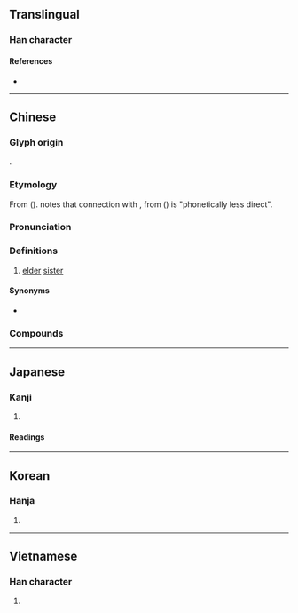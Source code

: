 {{also|姉|姐}}
{{character info/new}}
==Translingual==

===Han character===
{{Han char|rn=38|rad=女|as=05|sn=8|four=40427|canj=VLXH|ids=⿰女𠂔}}

====References====
* {{Han ref|kx=0258.150|dkj=06164|dj=0523.200|hdz=21032.090|uh=59CA|ud=22986|bh=A96E|bd=43374}}

----

==Chinese==
{{zh-forms|alt=姉,𡛷}}

===Glyph origin===
{{Han etym}}
{{Han compound|女|𠂔|ls=psc|c1=s|c2=p|t1=woman}}.

===Etymology===
From {{der|zh|mkh-pro|*kmciʔ||collateral relation}} ({{zh-ref|Schuessler, 2007}}). {{zh-ref|Schuessler (2007)}} notes that connection with {{cog|tbq-pro|*dzar||sister (of man)}}, from {{cog|sit-pro||*dzər ~ tsər}} ({{zh-ref|Benedict, 1974}}) is "phonetically less direct".

===Pronunciation===
{{zh-pron
|m=zǐ,jiě,1nb=literary,1nc=standard in Mainland and Taiwan,2nb=vernacular,2nc=standard in Taiwan,2nd=variant in Mainland
|m_note=jiě - more commonly used in Taiwan, also written as {{zh-l|*姐}}
|m-s=zi3
|c=zi2,ze2
|c_note=ze2 - usually written as {{zh-l|*姐}}
|c-t=dei2
|g=zi3
|h=pfs=chí
|j=zi2
|mb=ci̿
|md=cī
|mn=chí/xm,zz,tp,kh,tn,tc,hc,yl,km,mg:ché/lk:chié/xm,zz:chú/qz:chír
|mn_note=chí, ché/chié - vernacular, also written as {{zh-l|*姐}} (especially for ché); chú/chír - literary
|mn-t=zi2
|w=2tsr
|x=zr3
|mc=y
|oc=y
|ma=
|cat=n
}}

===Definitions===
{{zh-hanzi}}

# [[elder]] [[sister]]
#: {{zh-x|姊妹|sisters}}

====Synonyms====
* {{zh-l|姐}}

===Compounds===
{{zh-der|姊妹市|姊妹盟|內姊|姊妹|伯姊|令姊|妻姊妹婚|大姊頭|堂姊妹|姊姊|姊妹行|姊妹校|姊夫|姊兒倆|姊丈|家姊|大姊|姊兒|堂姊|姑姊|十姊妹|手帕姊妹|母姊會|胞姊|胞姊妹|賢姊|阿姊|表姊|香火姊妹}}

----

==Japanese==

===Kanji===
{{ja-kanji|grade=|rs=女05}}

# {{defn|lang=ja|sort=女05}}

====Readings====
{{ja-readings
|goon=し
|kanon=し
|kun=あね-, はは-}}

----

==Korean==

===Hanja===
{{ko-hanja|hangeul=자}}

# {{defn|lang=ko|sort=女05}}

----

==Vietnamese==

===Han character===
{{vi-hantu|[[tỉ]], [[tỷ]], [[chị]]|rs=女05}}

# {{defn|lang=vi|sort=女05}}